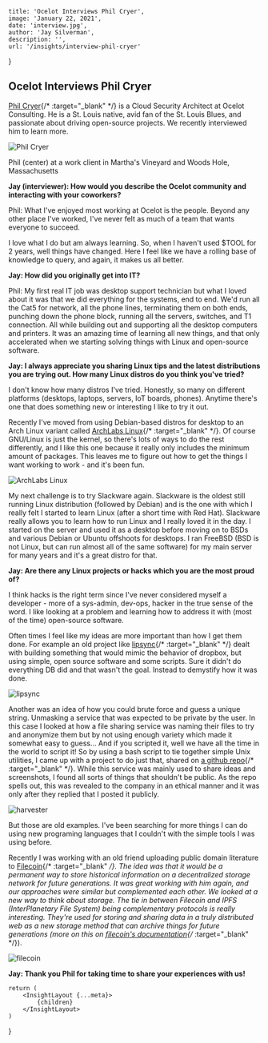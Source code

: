 
    title: 'Ocelot Interviews Phil Cryer',
    image: 'January 22, 2021',
    date: 'interview.jpg',
    author: 'Jay Silverman',
    description: '',
    url: '/insights/interview-phil-cryer'
}

## Ocelot Interviews Phil Cryer

[Phil Cryer](https://www.linkedin.com/in/philcryer/){/* :target="_blank" */} is a Cloud Security Architect at Ocelot Consulting. He is a St. Louis native, avid fan of the St. Louis Blues, and passionate about driving open-source projects. We recently interviewed him to learn more. 

![Phil Cryer](/assets/insights/2021-01-22-interview-phil-cryer/phil.jpg)

Phil (center) at a work client in Martha's Vineyard and Woods Hole, Massachusetts

 
**Jay (interviewer): How would you describe the Ocelot community and interacting with your coworkers?**

Phil: What I've enjoyed most working at Ocelot is the people. Beyond any other place I've worked, I've never felt as much of a team that wants everyone to succeed. 

I love what I do but am always learning. So, when I haven't used $TOOL for 2 years, well things have changed. Here I feel like we have a rolling base of knowledge to query, and again, it makes us all better. 

**Jay: How did you originally get into IT?**

Phil: My first real IT job was desktop support technician but what I loved about it was that we did everything for the systems, end to end. We'd run all the Cat5 for network, all the phone lines, terminating them on both ends, punching down the phone block, running all the servers, switches, and T1 connection. All while building out and supporting all the desktop computers and printers. It was an amazing time of learning all new things, and that only accelerated when we starting solving things with Linux and open-source software.

**Jay: I always appreciate you sharing Linux tips and the latest distributions you are trying out. How many Linux distros do you think you've tried?**

I don't know how many distros I've tried. Honestly, so many on different platforms (desktops, laptops, servers, IoT boards, phones). Anytime there's one that does something new or interesting I like to try it out. 

Recently I've moved from using Debian-based distros for desktop to an Arch Linux variant called [ArchLabs Linux](https://archlabslinux.com/){/* :target="_blank" */}. Of course GNU/Linux is just the kernel, so there's lots of ways to do the rest differently, and I like this one because it really only includes the minimum amount of packages. This leaves me to figure out how to get the things I want working to work - and it's been fun.

![ArchLabs Linux](/assets/insights/2021-01-22-interview-phil-cryer/archlabs.png)

My next challenge is to try Slackware again. Slackware is the oldest still running Linux distribution (followed by Debian) and is the one with which I really felt I started to learn Linux (after a short time with Red Hat). Slackware really allows you to learn how to run Linux and I really loved it in the day. I started on the server and used it as a desktop before moving on to BSDs and various Debian or Ubuntu offshoots for desktops. I ran FreeBSD (BSD is not Linux, but can run almost all of the same software) for my main server for many years and it's a great distro for that.

**Jay: Are there any Linux projects or hacks which you are the most proud of?**

I think hacks is the right term since I've never considered myself a developer - more of a sys-admin, dev-ops, hacker in the true sense of the word. I like looking at a problem and learning how to address it with (most of the time) open-source software. 

Often times I feel like my ideas are more important than how I get them done. For example an old project like [lipsync](https://github.com/philcryer/lipsync){/* :target="_blank" */} dealt with building something that would mimic the behavior of dropbox, but using simple, open source software and some scripts. Sure it didn't do everything DB did and that wasn't the goal. Instead to demystify how it was done.

![lipsync](/assets/insights/2021-01-22-interview-phil-cryer/lipsync.png)

Another was an idea of how you could brute force and guess a unique string. Unmasking a service that was expected to be private by the user. In this case I looked at how a file sharing service was naming their files to try and anonymize them but by not using enough variety which made it somewhat easy to guess... And if you scripted it, well we have all the time in the world to script it! So by using a bash script to tie together simple Unix utilities, I came up with a project to do just that, shared on [a github repo](https://github.com/philcryer/ca-harvester){/* :target="_blank" */}. While this service was mainly used to share ideas and screenshots, I found all sorts of things that shouldn't be public. As the repo spells out, this was revealed to the company in an ethical manner and it was only after they replied that I posted it publicly.

![harvester](/assets/insights/2021-01-22-interview-phil-cryer/harvester.png)

But those are old examples. I've been searching for more things I can do using new programing languages that I couldn't with the simple tools I was using before. 

Recently I was working with an old friend uploading public domain literature to [Filecoin](https://filecoin.io/){/* :target="_blank" */}. The idea was that it would be a permanent way to store historical information on a decentralized storage network for future generations. It was great working with him again, and our approaches were similar but complemented each other. We looked at a new way to think about storage. The tie in between Filecoin and IPFS (InterPlanetary File System) being complementary protocols is really interesting. They're used for storing and sharing data in a truly distributed web as a new storage method that can archive things for future generations (more on this on [filecoin's documentation](https://docs.filecoin.io/about-filecoin/ipfs-and-filecoin/#data-storage-incentives){/* :target="_blank" */}).

![filecoin](/assets/insights/2021-01-22-interview-phil-cryer/filecoin.png)

**Jay: Thank you Phil for taking time to share your experiences with us!**

    return (
        <InsightLayout {...meta}>
            {children}
        </InsightLayout>
    )
}
